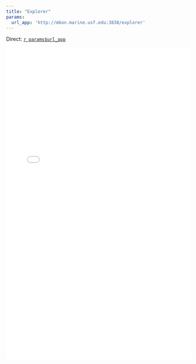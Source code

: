 ```yaml
---
title: "Explorer"
params:
  url_app: 'http://mbon.marine.usf.edu:3838/explorer'
---
```


Direct: [`r params$url_app`](`r params$url_app`)

<iframe frameborder='0' width='100%' height='850' src='`r params$url_app`'></iframe>
